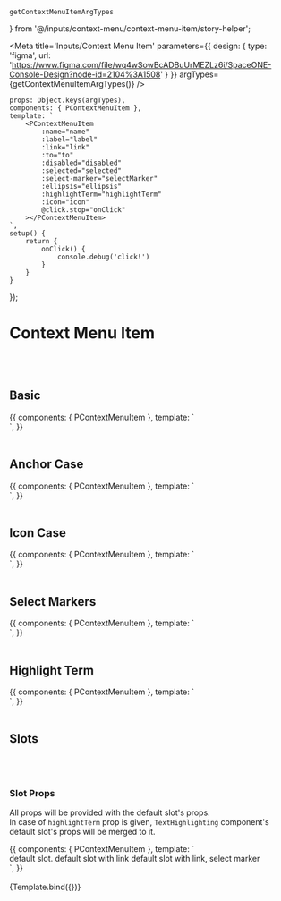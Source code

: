     getContextMenuItemArgTypes
} from '@/inputs/context-menu/context-menu-item/story-helper';


<Meta title='Inputs/Context Menu Item' parameters={{
    design: {
        type: 'figma',
        url: 'https://www.figma.com/file/wq4wSowBcADBuUrMEZLz6i/SpaceONE-Console-Design?node-id=2104%3A1508'
    }
}} argTypes={getContextMenuItemArgTypes()}
/>

    props: Object.keys(argTypes),
    components: { PContextMenuItem },
    template: `
        <PContextMenuItem
            :name="name"
            :label="label"
            :link="link"
            :to="to"
            :disabled="disabled"
            :selected="selected"
            :select-marker="selectMarker"
            :ellipsis="ellipsis"
            :highlightTerm="highlightTerm"
            :icon="icon"
            @click.stop="onClick"
        ></PContextMenuItem>
    `,
    setup() {
        return {
            onClick() {
                console.debug('click!')
            }
        }
    }
});


# Context Menu Item
<br/>
<br/>

## Basic

<Canvas>
    <Story name="Basic">
        {{
            components: { PContextMenuItem },
            template: `
        <div class="border border-primary-1 p-4">
            <p-context-menu-item label="basic (mouse over me to check hover style)" />
            <p-context-menu-item label="disabled" disabled />
            <p-context-menu-item label="selected" selected />
            <p-context-menu-item label="long long long long long long long long long long long long long long long long long long long long long long long long long long long long long long long long long long long long label case" />
            <p-context-menu-item label="ellipsis, long long long long long long long long long long long long long long long long long long long long long long long long long long long long long long long long long long long long label case" ellipsis />
        </div>
    `,
        }}
    </Story>
</Canvas>

<br/>
<br/>

## Anchor Case

<Canvas>
    <Story name="Anchor Case">
        {{
            components: { PContextMenuItem },
            template: `
        <div class="border border-primary-1 p-4">
            <p-context-menu-item label="to (style is the same with the basic case)" :to="{}" />
            <p-context-menu-item label="link" link="http://google.com" />
            <p-context-menu-item label="link, disabled" link="http://google.com" disabled />
            <p-context-menu-item label="link, selected" link="http://google.com" selected />
            <p-context-menu-item label="link, long long long long long long long long long long long long long long long long long long long long long long long long long long long long long long long long long long long long label case" link="http://google.com" />
            <p-context-menu-item label="link, ellipsis, long long long long long long long long long long long long long long long long long long long long long long long long long long long long long long long long long long long long label case" link="http://google.com" ellipsis />
        </div>
    `,
        }}
    </Story>
</Canvas>

<br/>
<br/>

## Icon Case

<Canvas>
    <Story name="Icon Case">
        {{
            components: { PContextMenuItem },
            template: `
        <div class="border border-primary-1 p-4">
            <p-context-menu-item icon="ic_refresh" label="to (style is the same with the basic case)" />
            <p-context-menu-item icon="ic_refresh" label="link" />
            <p-context-menu-item icon="ic_refresh" label="link, disabled" disabled />
            <p-context-menu-item icon="ic_refresh" label="link, selected" selected />
            <p-context-menu-item icon="ic_refresh" label="link, long long long long long long long long long long long long long long long long long long long long long long long long long long long long long long long long long long long long label case" />
            <p-context-menu-item icon="ic_refresh" label="link, ellipsis, long long long long long long long long long long long long long long long long long long long long long long long long long long long long long long long long long long long long label case" ellipsis />
            <p-context-menu-item icon="ic_refresh" label="link, ellipsis, long long long long long long long long long long long long long long long long long long long long long long long long long long long long long long long long long long long long label case" select-marker="radio" />
        </div>
    `,
        }}
    </Story>
</Canvas>

<br/>
<br/>

## Select Markers

<Canvas>
    <Story name="Select Markers">
        {{
            components: { PContextMenuItem },
            template: `
        <div class="border border-primary-1 p-4">
            <p-context-menu-item label="selectMarker: checkbox" select-marker="checkbox" />
            <p-context-menu-item label="selectMarker: checkbox, link" select-marker="checkbox" link="https://google.com" />
            <p-context-menu-item label="selectMarker: checkbox, long long long long long long long long long long long long long long long long long long long long long long long long long long long long long long long long long long long long label case" select-marker="checkbox" />
            <p-context-menu-item label="selectMarker: checkbox, link, long long long long long long long long long long long long long long long long long long long long long long long long long long long long long long long long long long long long label case" select-marker="checkbox" link="https://google.com" />
            <p-context-menu-item label="selectMarker: checkbox, link, ellipsis, long long long long long long long long long long long long long long long long long long long long long long long long long long long long long long long long long long long long label case" select-marker="checkbox" link="https://google.com" ellipsis />
            <p-context-menu-item label="selectMarker: checkbox, selected" select-marker="checkbox" selected />
            <p-context-menu-item label="selectMarker: checkbox, disabled" select-marker="checkbox" disabled />
            <p-context-menu-item label="selectMarker: checkbox, selected, disabled" select-marker="checkbox" selected disabled />
            <p-context-menu-item label="selectMarker: radio" select-marker="radio" />
            <p-context-menu-item label="selectMarker: radio, disabled" select-marker="radio" disabled />
            <p-context-menu-item label="selectMarker: radio, selected" select-marker="radio" selected />
            <p-context-menu-item label="selectMarker: radio, selected, disabled" select-marker="radio" selected disabled />
        </div>
    `,
        }}
    </Story>
</Canvas>

<br/>
<br/>


## Highlight Term

<Canvas>
    <Story name="Highlight Term">
        {{
            components: { PContextMenuItem },
            template: `
        <div class="border border-primary-1 p-4">
            <p-context-menu-item label="This is the context menu item with highlight term 'highlight'. This uses Text Highlighting component internally." highlight-term="highlight" />
            <p-context-menu-item label="This is the context menu item with highlight term 'highlight' and with the link. This uses Text Highlighting component internally." highlight-term="highlight" link="https://google.com" />
            <p-context-menu-item label="This is the context menu item with highlight term 'highlight' and with the selected checkbox. This uses Text Highlighting component internally." highlight-term="highlight" select-marker="checkbox" selected />
            <p-context-menu-item label="This is the disabled context menu item with highlight term 'highlight'. This uses Text Highlighting component internally." highlight-term="highlight" disabled />
        </div>
    `,
        }}
    </Story>
</Canvas>

<br/>
<br/>


## Slots

<br/>
<br/>

### Slot Props

All props will be provided with the default slot's props. <br/>
In case of `highlightTerm` prop is given, `TextHighlighting` component's default slot's props will be merged to it. <br/>


<Canvas>
    <Story name="Slots">
        {{
            components: { PContextMenuItem },
            template: `
        <div>
            <p-context-menu-item>
                <span class="text-xl font-bold text-primary-dark">default slot.</span>
            </p-context-menu-item>
            <p-context-menu-item link="https://google.com">
                <span class="text-xl font-bold text-primary-dark">default slot with link</span>
            </p-context-menu-item>
            <p-context-menu-item link="https://google.com" select-marker="checkbox">
                <span class="text-xl font-bold text-primary-dark">default slot with link, select marker</span>
            </p-context-menu-item>
            <p-context-menu-item label="This is the text-list slot with highlight term." highlight-term="text-list">
                <template #text-list="{text, matched}">
                    <span class="text-xl font-bold text-primary-dark" :class="{'text-red': matched}">{{text}}</span>
                </template>
            </p-context-menu-item>
        </div>
    `,
        }}
    </Story>
</Canvas>

<br/>
<br/>



<Canvas>
    <Story name="Playground">
        {Template.bind({})}
    </Story>
</Canvas>

<ArgsTable story="Playground"/>

